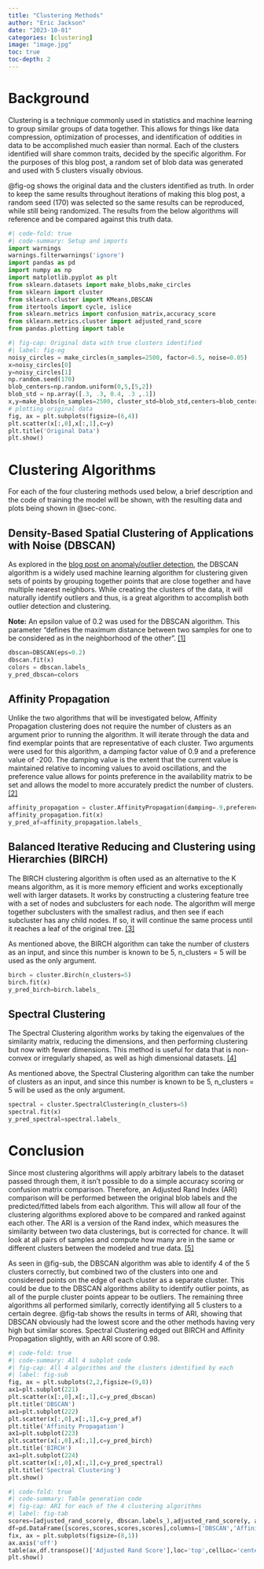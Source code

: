 ```yaml
---
title: "Clustering Methods"
author: "Eric Jackson"
date: "2023-10-01"
categories: [clustering]
image: "image.jpg"
toc: true
toc-depth: 2
---
```


# Background

Clustering is a technique commonly used in statistics and machine learning to group similar groups of data together. This allows for things like data compression, optimization of processes, and identification of oddities in data to be accomplished much easier than normal. Each of the clusters identified will share common traits, decided by the specific algorithm. For the purposes of this blog post, a random set of blob data was generated and used with 5 clusters visually obvious.

@fig-og shows the original data and the clusters identified as truth. In order to keep the same results throughout iterations of making this blog post, a random seed (170) was selected so the same results can be reproduced, while still being randomized. The results from the below algorithms will reference and be compared against this truth data.

```python
#| code-fold: true
#| code-summary: Setup and imports
import warnings
warnings.filterwarnings('ignore')
import pandas as pd
import numpy as np 
import matplotlib.pyplot as plt
from sklearn.datasets import make_blobs,make_circles
from sklearn import cluster 
from sklearn.cluster import KMeans,DBSCAN
from itertools import cycle, islice
from sklearn.metrics import confusion_matrix,accuracy_score
from sklearn.metrics.cluster import adjusted_rand_score
from pandas.plotting import table
```

```python
#| fig-cap: Original data with true clusters identified 
#| label: fig-og
noisy_circles = make_circles(n_samples=2500, factor=0.5, noise=0.05)
x=noisy_circles[0]
y=noisy_circles[1]
np.random.seed(170) 
blob_centers=np.random.uniform(0,5,[5,2])
blob_std = np.array([.3, .3, 0.4, .3 ,.1])
x,y=make_blobs(n_samples=2500, cluster_std=blob_std,centers=blob_centers,random_state=170)
# plotting original data
fig, ax = plt.subplots(figsize=(6,4))
plt.scatter(x[:,0],x[:,1],c=y)
plt.title('Original Data')
plt.show()
```

# Clustering Algorithms

For each of the four clustering methods used below, a brief description and the code of training the model will be shown, with the resulting data and plots being shown in @sec-conc.

## Density-Based Spatial Clustering of Applications with Noise (DBSCAN)

As explored in the [blog post on anomaly/outlier detection](https://ericj96.github.io/posts/Anomaly_Outlier_Detection/), the DBSCAN algorithm is a widely used machine learning algorithm for clustering given sets of points by grouping together points that are close together and have multiple nearest neighbors. While creating the clusters of the data, it will naturally identify outliers and thus, is a great algorithm to accomplish both outlier detection and clustering.

**Note:** An epsilon value of 0.2 was used for the DBSCAN algorithm. This parameter "defines the maximum distance between two samples for one to be considered as in the neighborhood of the other". [\[1\]](https://scikit-learn.org/stable/modules/generated/sklearn.cluster.DBSCAN.html)

```python
dbscan=DBSCAN(eps=0.2)
dbscan.fit(x)
colors = dbscan.labels_
y_pred_dbscan=colors
```

## Affinity Propagation

Unlike the two algorithms that will be investigated below, Affinity Propagation clustering does not require the number of clusters as an argument prior to running the algorithm. It will iterate through the data and find exemplar points that are representative of each cluster. Two arguments were used for this algorithm, a damping factor value of 0.9 and a preference value of -200. The damping value is the extent that the current value is maintained relative to incoming values to avoid oscillations, and the preference value allows for points preference in the availability matrix to be set and allows the model to more accurately predict the number of clusters. [\[2\]](https://scikit-learn.org/stable/modules/generated/sklearn.cluster.AffinityPropagation.html)

```python
affinity_propagation = cluster.AffinityPropagation(damping=.9,preference=-200)
affinity_propagation.fit(x)
y_pred_af=affinity_propagation.labels_
```

## Balanced Iterative Reducing and Clustering using Hierarchies (BIRCH)

The BIRCH clustering algorithm is often used as an alternative to the K means algorithm, as it is more memory efficient and works exceptionally well with larger datasets. It works by constructing a clustering feature tree with a set of nodes and subclusters for each node. The algorithm will merge together subclusters with the smallest radius, and then see if each subcluster has any child nodes. If so, it will continue the same process until it reaches a leaf of the original tree. [\[3\]](https://scikit-learn.org/stable/modules/generated/sklearn.cluster.Birch.html)

As mentioned above, the BIRCH algorithm can take the number of clusters as an input, and since this number is known to be 5, n_clusters = 5 will be used as the only argument.

```python
birch = cluster.Birch(n_clusters=5)
birch.fit(x)
y_pred_birch=birch.labels_
```

## Spectral Clustering

The Spectral Clustering algorithm works by taking the eigenvalues of the similarity matrix, reducing the dimensions, and then performing clustering but now with fewer dimensions. This method is useful for data that is non-convex or irregularly shaped, as well as high dimensional datasets. [\[4\]](https://scikit-learn.org/stable/modules/generated/sklearn.cluster.SpectralClustering.html)

As mentioned above, the Spectral Clustering algorithm can take the number of clusters as an input, and since this number is known to be 5, n_clusters = 5 will be used as the only argument.

```python
spectral = cluster.SpectralClustering(n_clusters=5)
spectral.fit(x)   
y_pred_spectral=spectral.labels_
```

# Conclusion {#sec-conc}

Since most clustering algorithms will apply arbitrary labels to the dataset passed through them, it isn't possible to do a simple accuracy scoring or confusion matrix comparison. Therefore, an Adjusted Rand Index (ARI) comparison will be performed between the original blob labels and the predicted/fitted labels from each algorithm. This will allow all four of the clustering algorithms explored above to be compared and ranked against each other. The ARI is a version of the Rand index, which measures the similarity between two data clusterings, but is corrected for chance. It will look at all pairs of samples and compute how many are in the same or different clusters between the modeled and true data. [\[5\]](https://scikit-learn.org/stable/modules/generated/sklearn.metrics.adjusted_rand_score.html)

As seen in @fig-sub, the DBSCAN algorithm was able to identify 4 of the 5 clusters correctly, but combined two of the clusters into one and considered points on the edge of each cluster as a separate cluster. This could be due to the DBSCAN algorithms ability to identify outlier points, as all of the purple cluster points appear to be outliers. The remaining three algorithms all performed similarly, correctly identifying all 5 clusters to a certain degree. @fig-tab shows the results in terms of ARI, showing that DBSCAN obviously had the lowest score and the other methods having very high but similar scores. Spectral Clustering edged out BIRCH and Affinity Propagation slightly, with an ARI score of 0.98.

```python
#| code-fold: true
#| code-summary: All 4 subplot code
#| fig-cap: All 4 algorithms and the clusters identified by each
#| label: fig-sub
fig, ax = plt.subplots(2,2,figsize=(9,8))
ax1=plt.subplot(221)
plt.scatter(x[:,0],x[:,1],c=y_pred_dbscan)
plt.title('DBSCAN')
ax1=plt.subplot(222)
plt.scatter(x[:,0],x[:,1],c=y_pred_af)
plt.title('Affinity Propagation')
ax1=plt.subplot(223)
plt.scatter(x[:,0],x[:,1],c=y_pred_birch)
plt.title('BIRCH')
ax1=plt.subplot(224)
plt.scatter(x[:,0],x[:,1],c=y_pred_spectral)
plt.title('Spectral Clustering')
plt.show()
```

```python
#| code-fold: true
#| code-summary: Table generation code
#| fig-cap: ARI for each of the 4 clustering algorithms
#| label: fig-tab
scores=[adjusted_rand_score(y, dbscan.labels_),adjusted_rand_score(y, affinity_propagation.labels_),adjusted_rand_score(y, birch.labels_) ,adjusted_rand_score(y, spectral.labels_)]
df=pd.DataFrame([scores,scores,scores,scores],columns=['DBSCAN','Affinity Propagation','BIRCH','Spectral Clustering'],index=['Adjusted Rand Score','R^21','R^22','R'])
fix, ax = plt.subplots(figsize=(8,1))
ax.axis('off')
table(ax,df.transpose()['Adjusted Rand Score'],loc='top',cellLoc='center',colWidths=list([.6, .6]))
plt.show()
```
